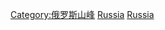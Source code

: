 {{Commons cat|Volcanoes of Russia}}

[[Category:俄罗斯山峰|Category:俄罗斯山峰]]
[[Category:欧洲各国火山|Russia]]
[[Category:亚洲各国火山|Russia]]